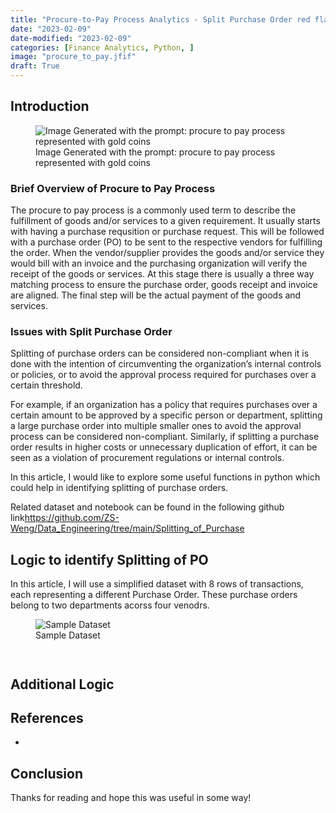 ```yaml
---
title: "Procure-to-Pay Process Analytics - Split Purchase Order red flag detection using Python"
date: "2023-02-09"
date-modified: "2023-02-09"
categories: [Finance Analytics, Python, ]
image: "procure_to_pay.jfif"
draft: True
---
```


## Introduction

![Image Generated with the prompt: procure to pay process represented with gold coins](procure_to_pay.jfif)

### Brief Overview of Procure to Pay Process

The procure to pay process is a commonly used term to describe the fulfillment of goods and/or services to a given requirement. It usually starts with having a purchase requsition or purchase request. This will be followed with a purchase order (PO) to be sent to the respective vendors for fulfilling the order. When the vendor/supplier provides the goods and/or service they would bill with an invoice and the purchasing organization will verify the receipt of the goods or services. At this stage there is usually a three way matching process to ensure the purchase order, goods receipt and invoice are aligned. The final step will be the actual payment of the goods and services. 

### Issues with Split Purchase Order

Splitting of purchase orders can be considered non-compliant when it is done with the intention of circumventing the organization's internal controls or policies, or to avoid the approval process required for purchases over a certain threshold.

For example, if an organization has a policy that requires purchases over a certain amount to be approved by a specific person or department, splitting a large purchase order into multiple smaller ones to avoid the approval process can be considered non-compliant. Similarly, if splitting a purchase order results in higher costs or unnecessary duplication of effort, it can be seen as a violation of procurement regulations or internal controls.

In this article, I would like to explore some useful functions in python which could help in identifying splitting of purchase orders.

Related dataset and notebook can be found in the following github link<https://github.com/ZS-Weng/Data_Engineering/tree/main/Splitting_of_Purchase>


## Logic to identify Splitting of PO

In this article, I will use a simplified dataset with 8 rows of transactions, each representing a different Purchase Order. These purchase orders belong to two departments acorss four venodrs. 

![Sample Dataset](split_purchase_sample_data.png)


```python



```


## Additional Logic

## References

- 

## Conclusion

Thanks for reading and hope this was useful in some way!